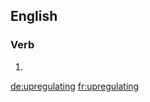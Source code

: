 ==English==

===Verb===
{{head|en|present participle}}

# {{present participle of|upregulate|lang=en|nocat=1}}

[[de:upregulating]]
[[fr:upregulating]]